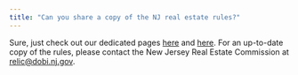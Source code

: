 ```yaml
---
title: "Can you share a copy of the NJ real estate rules?"
---
```


Sure, just check out our dedicated pages [here](https://www.generalreferral.com/njrec-rules-and-regulations-45-15) and [here](https://www.generalreferral.com/njrec-rules-and-regulations-11-5). For an up-to-date copy of the rules, please contact the New Jersey Real Estate Commission at [relic@dobi.nj.gov](mailto:relic@dobi.nj.gov).